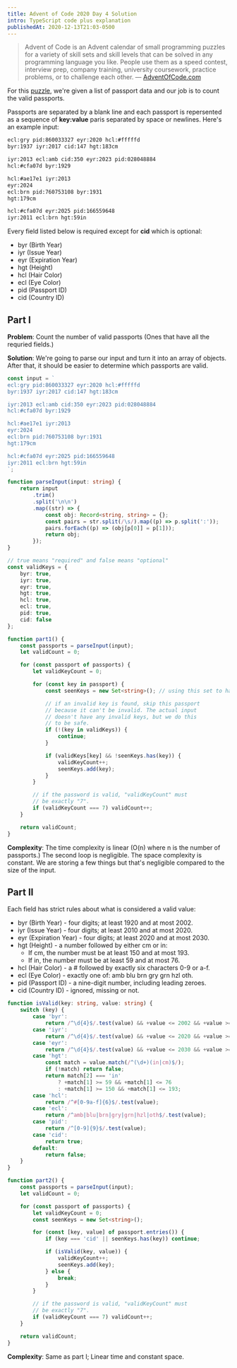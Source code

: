```yaml
---
title: Advent of Code 2020 Day 4 Solution
intro: TypeScript code plus explanation
publishedAt: 2020-12-13T21:03-0500
---
```


> Advent of Code is an Advent calendar of small programming puzzles for a
> variety of skill sets and skill levels that can be solved in any programming
> language you like. People use them as a speed contest, interview prep,
> company training, university coursework, practice problems, or to challenge
> each other. &mdash; [AdventOfCode.com](https://adventofcode.com/2020/about)

For this [puzzle](https://adventofcode.com/2020/day/4), we're given a list of
passport data and our job is to count the valid passports.

Passports are separated by a blank line and each passport is repersented as a
sequence of **key:value** paris separated by space or newlines. Here's an
example input:

```txt nonumber
ecl:gry pid:860033327 eyr:2020 hcl:#fffffd
byr:1937 iyr:2017 cid:147 hgt:183cm

iyr:2013 ecl:amb cid:350 eyr:2023 pid:028048884
hcl:#cfa07d byr:1929

hcl:#ae17e1 iyr:2013
eyr:2024
ecl:brn pid:760753108 byr:1931
hgt:179cm

hcl:#cfa07d eyr:2025 pid:166559648
iyr:2011 ecl:brn hgt:59in
```

Every field listed below is required except for **cid** which is optional:

- byr (Birth Year)
- iyr (Issue Year)
- eyr (Expiration Year)
- hgt (Height)
- hcl (Hair Color)
- ecl (Eye Color)
- pid (Passport ID)
- cid (Country ID)

## Part I

**Problem**: Count the number of valid passports (Ones that have all the
requried fields.)

**Solution**: We're going to parse our input and turn it into an array of
objects. After that, it should be easier to determine which passports are
valid.

```ts
const input = `
ecl:gry pid:860033327 eyr:2020 hcl:#fffffd
byr:1937 iyr:2017 cid:147 hgt:183cm

iyr:2013 ecl:amb cid:350 eyr:2023 pid:028048884
hcl:#cfa07d byr:1929

hcl:#ae17e1 iyr:2013
eyr:2024
ecl:brn pid:760753108 byr:1931
hgt:179cm

hcl:#cfa07d eyr:2025 pid:166559648
iyr:2011 ecl:brn hgt:59in
`;

function parseInput(input: string) {
	return input
		.trim()
		.split('\n\n')
		.map((str) => {
			const obj: Record<string, string> = {};
			const pairs = str.split(/\s/).map((p) => p.split(':'));
			pairs.forEach((p) => (obj[p[0]] = p[1]));
			return obj;
		});
}

// true means "required" and false means "optional"
const validKeys = {
	byr: true,
	iyr: true,
	eyr: true,
	hgt: true,
	hcl: true,
	ecl: true,
	pid: true,
	cid: false
};

function part1() {
	const passports = parseInput(input);
	let validCount = 0;

	for (const passport of passports) {
		let validKeyCount = 0;

		for (const key in passport) {
			const seenKeys = new Set<string>(); // using this set to handle duplicate keys

			// if an invalid key is found, skip this passport
			// because it can't be invalid. The actual input
			// doesn't have any invalid keys, but we do this
			// to be safe.
			if (!(key in validKeys)) {
				continue;
			}

			if (validKeys[key] && !seenKeys.has(key)) {
				validKeyCount++;
				seenKeys.add(key);
			}
		}

		// if the password is valid, "validKeyCount" must
		// be exactly "7".
		if (validKeyCount === 7) validCount++;
	}

	return validCount;
}
```

**Complexity**: The time complexity is linear (O(n) where n is the number of
passports.) The second loop is negligible. The space complexity is constant.
We are storing a few things but that's negligible compared to the size of the
input.

## Part II

Each field has strict rules about what is considered a valid value:

- byr (Birth Year) - four digits; at least 1920 and at most 2002.
- iyr (Issue Year) - four digits; at least 2010 and at most 2020.
- eyr (Expiration Year) - four digits; at least 2020 and at most 2030.
- hgt (Height) - a number followed by either cm or in:
  - If cm, the number must be at least 150 and at most 193.
  - If in, the number must be at least 59 and at most 76.
- hcl (Hair Color) - a # followed by exactly six characters 0-9 or a-f.
- ecl (Eye Color) - exactly one of: amb blu brn gry grn hzl oth.
- pid (Passport ID) - a nine-digit number, including leading zeroes.
- cid (Country ID) - ignored, missing or not.

```ts
function isValid(key: string, value: string) {
	switch (key) {
		case 'byr':
			return /^\d{4}$/.test(value) && +value <= 2002 && +value >= 1920;
		case 'iyr':
			return /^\d{4}$/.test(value) && +value <= 2020 && +value >= 2010;
		case 'eyr':
			return /^\d{4}$/.test(value) && +value <= 2030 && +value >= 2020;
		case 'hgt':
			const match = value.match(/^(\d+)(in|cm)$/);
			if (!match) return false;
			return match[2] === 'in'
				? +match[1] >= 59 && +match[1] <= 76
				: +match[1] >= 150 && +match[1] <= 193;
		case 'hcl':
			return /^#[0-9a-f]{6}$/.test(value);
		case 'ecl':
			return /^amb|blu|brn|gry|grn|hzl|oth$/.test(value);
		case 'pid':
			return /^[0-9]{9}$/.test(value);
		case 'cid':
			return true;
		default:
			return false;
	}
}

function part2() {
	const passports = parseInput(input);
	let validCount = 0;

	for (const passport of passports) {
		let validKeyCount = 0;
		const seenKeys = new Set<string>();

		for (const [key, value] of passport.entries()) {
			if (key === 'cid' || seenKeys.has(key)) continue;

			if (isValid(key, value)) {
				validKeyCount++;
				seenKeys.add(key);
			} else {
				break;
			}
		}

		// if the password is valid, "validKeyCount" must
		// be exactly "7".
		if (validKeyCount === 7) validCount++;
	}

	return validCount;
}
```

**Complexity**: Same as part I; Linear time and constant space.
